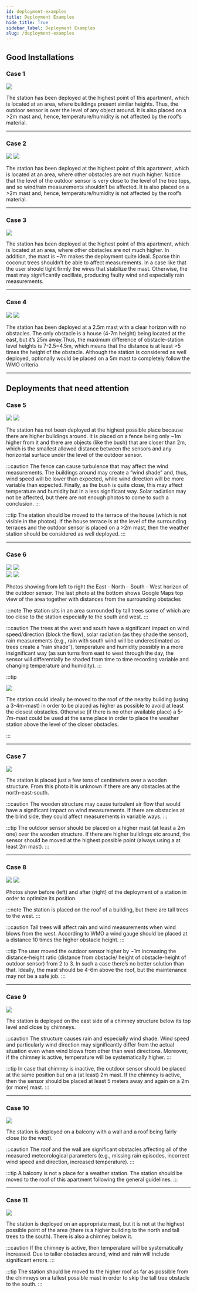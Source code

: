 ```yaml
---
id: deployment-examples
title: Deployment Examples
hide_title: True
sidebar_label: Deployment Examples
slug: /deployment-examples
---
```



<!--export const highlight = ({children, color}) => (
  <span
    style={{
      backgroundColor: color,
      borderRadius: '2px',
      color: '#fff',
      padding: '0.2rem',
    }}>
    {children}
  </span>
);-->


## Good Installations

### Case 1

<div class="explanation">
    <img src={useBaseUrl("img/deployments/good_example_1.jpg")} />
    <p>
    The station has been deployed at the highest point of this apartment, which is located at an area, where buildings present similar heights. Thus, the outdoor sensor is over the level of any object around. It is also placed on a >2m mast and, hence, temperature/humidity is not  affected by the roof’s material.
    </p>
</div>

<hr/>

### Case 2

<div class="explanation horizontal">
    <div class="images">
      <img src={useBaseUrl("img/deployments/good_example_2.jpg")} />
      <img src={useBaseUrl("img/deployments/good_example_3.jpg")} />
    </div>
    <div class="copy">
        <p>
            The station has been deployed at the highest point of this apartment, which is located at an area, where other obstacles are not much higher. Notice that the level of the outdoor sensor is very close to the level of the tree tops, and so wind/rain measurements shouldn’t be affected. It is also placed on a >2m mast and, hence, temperature/humidity is not  affected by the roof’s material.
        </p>
      </div>
  </div>
  
  <hr/>

### Case 3

<div class="explanation">
    <img src={useBaseUrl("img/deployments/good_example_4.png")} />
    <p>
    The station has been deployed at the highest point of this apartment, which is located at an area, where other obstacles are not much higher. In addition, the mast is ~7m makes the deployment quite ideal. Sparse thin coconut trees shouldn’t be able to affect measurements. In a case like that the user should tight firmly the wires that stabilize the mast. Otherwise, the mast may significantly oscillate, producing faulty wind and especially rain measurements.
    </p>
</div>

<hr/>

### Case 4

<div class="explanation horizontal">
    <div class="images">
      <img src={useBaseUrl("img/deployments/good_example_5.jpg")} />
      <img src={useBaseUrl("img/deployments/good_example_6.png")} />
    </div>
    <div class="copy">
        <p>
        The station has been deployed at a 2.5m mast with a clear horizon with no obstacles. The only obstacle is a house (4-7m height) being located at the east, but it’s 25m away.Thus, the maximum difference of obstacle-station level heights is 7-2.5=4.5m, which means that the distance is at least >5 times the height of the obstacle. Although the station is considered as well deployed, optionally would be placed on a 5m mast to completely follow the WMO criteria.
        </p>
      </div>
  </div>
  
  <hr/>


## Deployments that need attention

### Case 5

<div class="explanation horizontal">
    <div class="images">
      <img src={useBaseUrl("img/deployments/bad_example_1.jpg")} />
      <img src={useBaseUrl("img/deployments/bad_example_2.jpg")} />
    </div>
    <div class="copy">
        <p>
        The station has not been deployed at the highest possible place because there are higher buildings around. It is placed on a fence being only ~1m higher from it and there are objects (like the bush) that are closer than 2m, which is the smallest allowed distance between the sensors and any horizontal surface under the level of the outdoor sensor.
        </p>
    </div>

:::caution
The fence can cause turbulence that may affect the wind measurements. The buildings around may create a “wind shade” and, thus, wind speed will be lower than expected, while wind direction will be more variable than expected. Finally, as the bush is quite close, this may affect temperature and humidity but in a less significant way. Solar radiation may not be affected, but there are not enough photos to come to such a conclusion.
:::

:::tip
The station should be moved to the terrace of the house (which is not visible in the photos). If the house terrace is at the level of the surrounding terraces and the outdoor sensor is placed on a >2m mast, then the weather station should be considered as well deployed.
:::

</div>

<hr/>

### Case 6

<div class="explanation horizontal">
    <div class="images">
      <img src={useBaseUrl("img/deployments/bad_example_3.jpg")} />
      <img src={useBaseUrl("img/deployments/bad_example_4.png")} />
    </div>
    <div class="images">
        <img src={useBaseUrl("img/deployments/bad_example_5.png")} />
        <img src={useBaseUrl("img/deployments/bad_example_6.png")} />
      </div>
    <div class="copy">
        <p>
        Photos showing from left to right the East - North - South - West horizon of the outdoor sensor. The last photo at the bottom shows Google Maps top view of the area together with distances from the surrounding obstacles
        </p>
    </div>

:::note
The station sits in an area surrounded by tall trees some of which are too close to the station especially to the south and west.
:::

:::caution
The trees at the west and south have a significant impact on wind speed/direction (block the flow), solar radiation (as they shade the sensor), rain measurements (e.g., rain with south wind will be underestimated as trees create a “rain shade”), temperature and humidity possibly in a more insignificant way (as sun turns from east to west through the day, the sensor will differentially be shaded from time to time recording variable and changing temperature and humidity).
:::

:::tip
<div class="explanation">
    <img src={useBaseUrl("img/deployments/bad_example_7.png")} />
    <p>
    The station could ideally be moved to the roof of the nearby building (using a 3-4m-mast) in order to be placed as higher as possible to avoid at least the closest obstacles. Otherwise (if there is no other available place) a 5-7m-mast could be used at the same place in order to place the weather station above the level of the closer obstacles.
    </p>
</div>
:::
</div>

<hr/>

### Case 7

<div class="explanation">
    <img src={useBaseUrl("img/deployments/bad_example_8.jpg")} />
    <p>
    The station is placed just a few tens of centimeters over a wooden structure. From this photo it is unknown if there are any obstacles at the north-east-south.
    </p>
</div>

:::caution
The wooden structure may cause turbulent air flow that would have a significant impact on wind measurements. If there are obstacles at the blind side, they could affect measurements in variable ways.
:::

:::tip
The outdoor sensor should be placed on a higher mast (at least a 2m one) over the wooden structure. If there are higher buildings etc around, the sensor should be moved at the highest possible point (always using a at least 2m mast).
:::

<hr/>

### Case 8

<div class="explanation horizontal">
    <div class="images">
      <img src={useBaseUrl("img/deployments/bad_example_9.png")} />
      <img src={useBaseUrl("img/deployments/bad_example_10.png")} />
    </div>
    <div class="copy">
        <p>
        Photos show before (left) and after (right) of the deployment of a station in order to optimize its position.
        </p>
    </div>

:::note
The station is placed on the roof of a building, but there are tall trees to the west.
:::

:::caution
Tall trees will affect rain and wind measurements when wind blows from the west. According to WMO a wind gauge should be placed at a distance 10 times the higher obstacle height.
:::

:::tip
The user moved the outdoor sensor higher by ~1m increasing the  distance-height ratio (distance from obstacle/ height of obstacle-height of outdoor sensor) from 2 to 3. In such a case there’s no better solution than that. Ideally, the mast should be 4-6m above the roof, but the maintenance may not be a safe job.
:::
</div>

<hr/>

### Case 9

<div class="explanation">
    <div class="images">
      <img src={useBaseUrl("img/deployments/bad_example_11.jpg")} />
    </div>
    <div class="copy">
        <p>
        The station is deployed on the east side of a chimney structure below its top level and close by chimneys.
        </p>
    </div>
</div>

:::caution
The structure causes rain and especially wind shade. Wind speed and particularly wind direction may significantly differ from the actual situation even when wind blows from other than west directions. Moreover, if the chimney is active, temperature will be systematically higher.
:::

:::tip
In case that chimney is inactive, the outdoor sensor should be placed at the same position but on a (at least) 2m mast. If the chimney is active, then the sensor should be placed at least 5 meters away and again on a 2m (or more) mast.
:::

<hr/>

### Case 10

<div class="explanation">
    <div class="images">
      <img src={useBaseUrl("img/deployments/bad_example_12.jpg")} />
    </div>
    <div class="copy">
        <p>
            The station is deployed on a balcony with a wall and a roof being fairly close (to the west).
        </p>
    </div>
</div>

:::caution
The roof and the wall are significant obstacles affecting all of the measured meteorological parameters (e.g., missing rain episodes, incorrect wind speed and direction, increased temperature).
:::

:::tip
A balcony is not a place for a weather station. The station should be moved to the roof of this apartment following the general guidelines.
:::

<hr/>

### Case 11

<div class="explanation">
    <div class="images">
      <img src={useBaseUrl("img/deployments/bad_example_13.png")} />
    </div>
    <div class="copy">
        <p>
        The station is deployed on an appropriate mast, but it is not at the highest possible point of the area (there is a higher building to the north and tall trees to the south). There is also a chimney below it.
        </p>
    </div>
</div>

:::caution
If the chimney is active, then temperature will be systematically increased. Due to taller obstacles around, wind and rain will include significant errors.
:::

:::tip
The station should be moved to the higher roof as far as possible from the chimneys on a tallest possible mast in order to skip the tall tree obstacle to the south.
:::

<!--<hr/>

### Case 12

<div class="explanation horizontal">
    <div class="images">
      <img src={useBaseUrl("img/deployments/bad_example_14.jpg")} />
      <img src={useBaseUrl("img/deployments/bad_example_15.jpg")} />
    </div>
    <div class="images">
        <img src={useBaseUrl("img/deployments/bad_example_16.jpg")} />
      </div>
    <div class="copy">
        <p>
        Photos show the deployment horizon (from left to right) to the west, south and north.
        </p>
    </div>
</div>

:::note
The station sits on a short mast on a fence being just a few centimeters over the fence. There is a tall and bulky tree at the west and a house at the north (distance has not been defined).
:::

:::caution
The fence may cause turbulence in the air flow. In addition, the house at the north may be an obstacle that partially blocks the air flow (this would result in systematically lower wind speeds when wind blows from the north). 
:::

:::tip
The station should be moved to the highest possible place (roof of the building (always on a >2m mast). If this is not an option and the only place is the fence, the outdoor sensor should be placed on a >5m mast.
:::-->
